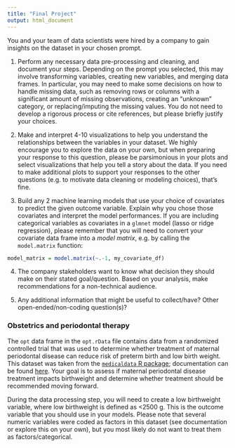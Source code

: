 ```yaml
---
title: "Final Project"
output: html_document
---
```


You and your team of data scientists were hired by a company to gain insights on the dataset in your chosen prompt. 

1. Perform any necessary data pre-processing and cleaning, and document your steps. Depending on the prompt you selected, this may involve transforming variables, creating new variables, and merging data frames. In particular, you may need to make some decisions on how to handle missing data, such as removing rows or columns with a significant amount of missing observations, creating an "unknown" category, or replacing/imputing the missing values. You do not need to develop a rigorous process or cite references, but please briefly justify your choices. 

2. Make and interpret 4-10 visualizations to help you understand the relationships between the variables in your dataset. We highly encourage you to explore the data on your own, but when preparing your response to this question, please be parsimonious in your plots and select visualizations that help you tell a story about the data. If you need to make additional plots to support your responses to the other questions (e.g. to motivate data cleaning or modeling choices), that's fine. 

3. Build any 2 machine learning models that use your choice of covariates to predict the given outcome variable. Explain why you chose those covariates and interpret the model performances. If you are including categorical variables as covariates in a `glmnet` model (lasso or ridge regression), please remember that you will need to convert your covariate data frame into a *model matrix*, e.g. by calling the `model.matrix` function:

```r
model_matrix = model.matrix(~.-1, my_covariate_df)
```

4. The company stakeholders want to know what decision they should make on their stated goal/question. Based on your analysis, make recommendations for a non-technical audience. 

5. Any additional information that might be useful to collect/have? Other open-ended/non-coding question(s)? 


### Obstetrics and periodontal therapy 

The `opt` data frame in the `opt.rData` file contains data from a randomized controlled trial that was used to determine whether treatment of maternal periodontal disease can reduce risk of preterm birth and low birth weight. This dataset was taken from the [`medicaldata` R package](https://github.com/higgi13425/medicaldata); documentation can be found [here](https://higgi13425.github.io/medicaldata/reference/opt.html). Your goal is to assess if maternal periodontal disease treatment impacts birthweight and determine whether treatment should be recommended moving forward. 

During the data processing step, you will need to create a low birthweight variable, where low birthweight is defined as <2500 g. This is the outcome variable that you should use in your models. Please note that several numeric variables were coded as factors in this dataset (see documentation or explore this on your own), but you most likely do not want to treat them as factors/categorical. 

